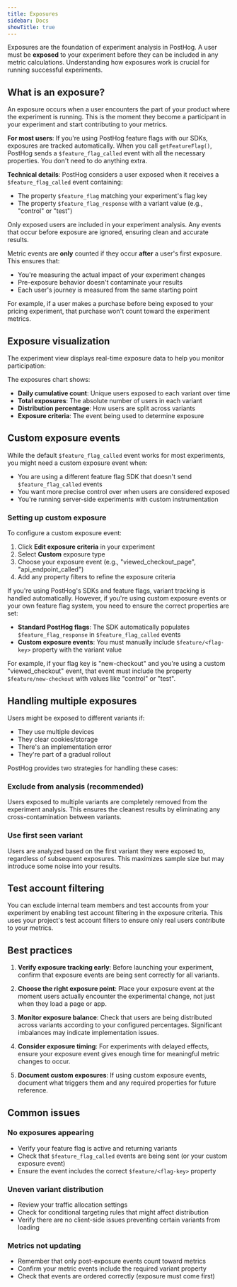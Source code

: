 ```yaml
---
title: Exposures
sidebar: Docs
showTitle: true
---
```



Exposures are the foundation of experiment analysis in PostHog. A user must be **exposed** to your experiment before they can be included in any metric calculations. Understanding how exposures work is crucial for running successful experiments.

## What is an exposure?

An exposure occurs when a user encounters the part of your product where the experiment is running. This is the moment they become a participant in your experiment and start contributing to your metrics.

**For most users**: If you're using PostHog feature flags with our SDKs, exposures are tracked automatically. When you call `getFeatureFlag()`, PostHog sends a `$feature_flag_called` event with all the necessary properties. You don't need to do anything extra.

**Technical details**: PostHog considers a user exposed when it receives a `$feature_flag_called` event containing:
- The property `$feature_flag` matching your experiment's flag key
- The property `$feature_flag_response` with a variant value (e.g., "control" or "test")

Only exposed users are included in your experiment analysis. Any events that occur before exposure are ignored, ensuring clean and accurate results.

<CalloutBox icon="IconInfo" title="Important: Exposure comes first" type="info">

Metric events are **only** counted if they occur **after** a user's first exposure. This ensures that:
- You're measuring the actual impact of your experiment changes
- Pre-exposure behavior doesn't contaminate your results
- Each user's journey is measured from the same starting point

For example, if a user makes a purchase before being exposed to your pricing experiment, that purchase won't count toward the experiment metrics.

</CalloutBox>

## Exposure visualization

The experiment view displays real-time exposure data to help you monitor participation:

<ProductScreenshot
  imageLight = "https://res.cloudinary.com/dmukukwp6/image/upload/exposure_2_light_354254b3e7.png"
  imageDark = "https://res.cloudinary.com/dmukukwp6/image/upload/exposure_2_dark_7c1c480e54.png"
  classes="rounded"
  alt="Screenshot of experiment exposures"
/>

The exposures chart shows:
- **Daily cumulative count**: Unique users exposed to each variant over time
- **Total exposures**: The absolute number of users in each variant
- **Distribution percentage**: How users are split across variants
- **Exposure criteria**: The event being used to determine exposure

## Custom exposure events

While the default `$feature_flag_called` event works for most experiments, you might need a custom exposure event when:

- You are using a different feature flag SDK that doesn't send `$feature_flag_called` events
- You want more precise control over when users are considered exposed
- You're running server-side experiments with custom instrumentation

### Setting up custom exposure

To configure a custom exposure event:

1. Click **Edit exposure criteria** in your experiment
2. Select **Custom** exposure type
3. Choose your exposure event (e.g., "viewed_checkout_page", "api_endpoint_called")
4. Add any property filters to refine the exposure criteria

<ProductScreenshot
  imageLight = "https://res.cloudinary.com/dmukukwp6/image/upload/exposure_criteria_light_b59c7a8a47.png"
  imageDark = "https://res.cloudinary.com/dmukukwp6/image/upload/exposure_criteria_dark_73e0a1ae87.png"
  classes="rounded"
  alt="Screenshot of edit exposure criteria"
/>

<CalloutBox icon="IconWarning" title="Important for custom implementations" type="caution">

If you're using PostHog's SDKs and feature flags, variant tracking is handled automatically. However, if you're using custom exposure events or your own feature flag system, you need to ensure the correct properties are set:

- **Standard PostHog flags**: The SDK automatically populates `$feature_flag_response` in `$feature_flag_called` events
- **Custom exposure events**: You must manually include `$feature/<flag-key>` property with the variant value

For example, if your flag key is "new-checkout" and you're using a custom "viewed_checkout" event, that event must include the property `$feature/new-checkout` with values like "control" or "test".

</CalloutBox>

## Handling multiple exposures

Users might be exposed to different variants if:
- They use multiple devices
- They clear cookies/storage
- There's an implementation error
- They're part of a gradual rollout

PostHog provides two strategies for handling these cases:

### Exclude from analysis (recommended)
Users exposed to multiple variants are completely removed from the experiment analysis. This ensures the cleanest results by eliminating any cross-contamination between variants.

### Use first seen variant
Users are analyzed based on the first variant they were exposed to, regardless of subsequent exposures. This maximizes sample size but may introduce some noise into your results.

## Test account filtering

You can exclude internal team members and test accounts from your experiment by enabling test account filtering in the exposure criteria. This uses your project's test account filters to ensure only real users contribute to your metrics.

## Best practices

1. **Verify exposure tracking early**: Before launching your experiment, confirm that exposure events are being sent correctly for all variants.

2. **Choose the right exposure point**: Place your exposure event at the moment users actually encounter the experimental change, not just when they load a page or app.

3. **Monitor exposure balance**: Check that users are being distributed across variants according to your configured percentages. Significant imbalances may indicate implementation issues.

4. **Consider exposure timing**: For experiments with delayed effects, ensure your exposure event gives enough time for meaningful metric changes to occur.

5. **Document custom exposures**: If using custom exposure events, document what triggers them and any required properties for future reference.

## Common issues

### No exposures appearing
- Verify your feature flag is active and returning variants
- Check that `$feature_flag_called` events are being sent (or your custom exposure event)
- Ensure the event includes the correct `$feature/<flag-key>` property

### Uneven variant distribution

- Review your traffic allocation settings
- Check for conditional targeting rules that might affect distribution
- Verify there are no client-side issues preventing certain variants from loading

### Metrics not updating

- Remember that only post-exposure events count toward metrics
- Confirm your metric events include the required variant property
- Check that events are ordered correctly (exposure must come first)